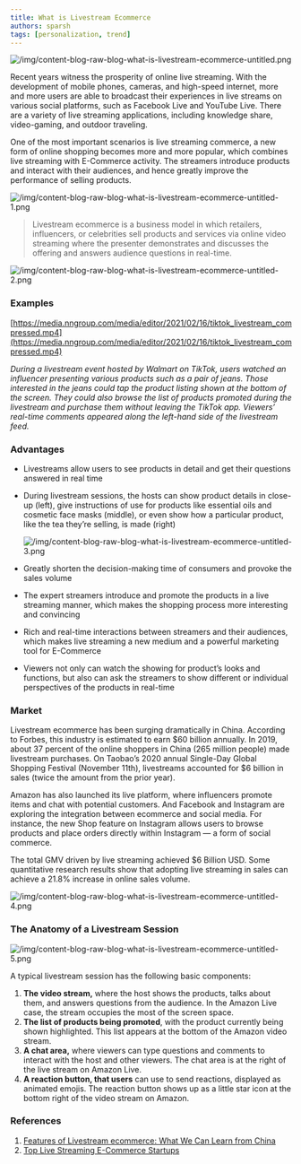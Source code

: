 ```yaml
---
title: What is Livestream Ecommerce
authors: sparsh
tags: [personalization, trend]
---
```


![/img/content-blog-raw-blog-what-is-livestream-ecommerce-untitled.png](/img/content-blog-raw-blog-what-is-livestream-ecommerce-untitled.png)

Recent years witness the prosperity of online live streaming. With the development of mobile phones, cameras, and high-speed internet, more and more users are able to broadcast their experiences in live streams on various social platforms, such as Facebook Live and YouTube Live. There are a variety of live streaming applications, including knowledge share, video-gaming, and outdoor traveling.

One of the most important scenarios is live streaming commerce, a new form of online shopping becomes more and more popular, which combines live streaming with E-Commerce activity. The streamers introduce products and interact with their audiences, and hence greatly improve the performance of selling products.

![/img/content-blog-raw-blog-what-is-livestream-ecommerce-untitled-1.png](/img/content-blog-raw-blog-what-is-livestream-ecommerce-untitled-1.png)

> Livestream ecommerce is a business model in which retailers, influencers, or celebrities sell products and services via online video streaming where the presenter demonstrates and discusses the offering and answers audience questions in real-time.
> 

![/img/content-blog-raw-blog-what-is-livestream-ecommerce-untitled-2.png](/img/content-blog-raw-blog-what-is-livestream-ecommerce-untitled-2.png)

### Examples

[https://media.nngroup.com/media/editor/2021/02/16/tiktok_livestream_compressed.mp4](https://media.nngroup.com/media/editor/2021/02/16/tiktok_livestream_compressed.mp4)

*During a livestream event hosted by Walmart on TikTok, users watched an influencer presenting various products such as a pair of jeans. Those interested in the jeans could tap the product listing shown at the bottom of the screen. They could also browse the list of products promoted during the livestream and purchase them without leaving the TikTok app. Viewers’ real-time comments appeared along the left-hand side of the livestream feed.*

### Advantages

- Livestreams allow users to see products in detail and get their questions answered in real time
- During livestream sessions, the hosts can show product details in close-up (left), give instructions of use for products like essential oils and cosmetic face masks (middle), or even show how a particular product, like the tea they’re selling, is made (right)
    
    ![/img/content-blog-raw-blog-what-is-livestream-ecommerce-untitled-3.png](/img/content-blog-raw-blog-what-is-livestream-ecommerce-untitled-3.png)
    
- Greatly shorten the decision-making time of consumers and provoke the sales volume
- The expert streamers introduce and promote the products in a live streaming manner, which makes the shopping process more interesting and convincing
- Rich and real-time interactions between streamers and their audiences, which makes live streaming a new medium and a powerful marketing tool for E-Commerce
- Viewers not only can watch the showing for product’s looks and functions, but also can ask the streamers to show different or individual perspectives of the products in real-time

### Market

Livestream ecommerce has been surging dramatically in China. According to Forbes, this industry is estimated to earn $60 billion annually. In 2019, about 37 percent of the online shoppers in China (265 million people) made livestream purchases. On Taobao’s 2020 annual Single-Day Global Shopping Festival (November 11th), livestreams accounted for $6 billion in sales (twice the amount from the prior year).

Amazon has also launched its live platform, where influencers promote items and chat with potential customers. And Facebook and Instagram are exploring the integration between ecommerce and social media. For instance, the new Shop feature on Instagram allows users to browse products and place orders directly within Instagram — a form of social commerce.

The total GMV driven by live streaming achieved $6 Billion USD. Some quantitative research results show that adopting live streaming in sales can achieve a 21.8% increase in online sales volume.

![/img/content-blog-raw-blog-what-is-livestream-ecommerce-untitled-4.png](/img/content-blog-raw-blog-what-is-livestream-ecommerce-untitled-4.png)

### The Anatomy of a Livestream Session

![/img/content-blog-raw-blog-what-is-livestream-ecommerce-untitled-5.png](/img/content-blog-raw-blog-what-is-livestream-ecommerce-untitled-5.png)

A typical livestream session has the following basic components:

1. **The video stream,** where the host shows the products, talks about them, and answers questions from the audience. In the Amazon Live case, the stream occupies the most of the screen space.
2. **The list of products being promoted**, with the product currently being shown highlighted. This list appears at the bottom of the Amazon video stream.
3. **A chat area,** where viewers can type questions and comments to interact with the host and other viewers. The chat area is at the right of the live stream on Amazon Live.
4. **A reaction button, that users** can use to send reactions, displayed as animated emojis. The reaction button shows up as a little star icon at the bottom right of the video stream on Amazon.

### References

1. [Features of Livestream ecommerce: What We Can Learn from China](https://www.nngroup.com/articles/livestream-ecommerce-china/)
2. [Top Live Streaming E-Commerce Startups](https://tracxn.com/d/trending-themes/Startups-in-Live-Streaming-E-Commerce)